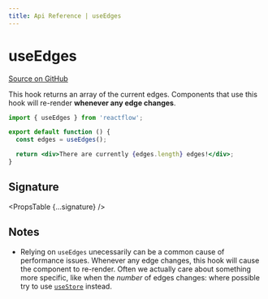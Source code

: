 ```yaml
---
title: Api Reference | useEdges
---
```



# useEdges

[Source on GitHub](https://github.com/wbkd/react-flow/blob/bacaa99c73b347856f63c5d495f5a0829be1e431/packages/core/src/hooks/useEdges.ts/#L8)

This hook returns an array of the current edges. Components that use this hook
will re-render **whenever any edge changes**.

```jsx
import { useEdges } from 'reactflow';

export default function () {
  const edges = useEdges();

  return <div>There are currently {edges.length} edges!</div>;
}
```

## Signature

<PropsTable {...signature} />

## Notes

- Relying on `useEdges` unecessarily can be a common cause of performance
  issues. Whenever any edge changes, this hook will cause the component to
  re-render. Often we actually care about something more specific, like when
  the _number_ of edges changes: where possible try to use
  [`useStore`](/api-reference/hooks/use-store) instead.
